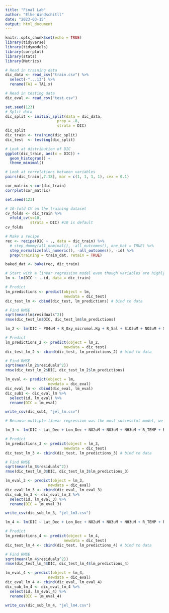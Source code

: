 ```yaml
---
title: "Final Lab"
author: "Elke Windschitll"
date: "2023-03-15"
output: html_document
---
```


```r
knitr::opts_chunk$set(echo = TRUE)
library(tidyverse)
library(tidymodels)
library(corrplot)
library(stats)
library(Metrics)
```

```r
# Read in training data
dic_data <- read_csv("train.csv") %>% 
  select(-"...13") %>% 
  rename(TA1 = TA1.x)

# Read in testing data
dic_eval <- read_csv("test.csv") 
```

```r
set.seed(123)
# Split data
dic_split <- initial_split(data = dic_data, 
                       prop = .8, 
                       strata = DIC)
dic_split
dic_train <- training(dic_split) 
dic_test  <- testing(dic_split)
```


```r
# Look at distribution of DIC
ggplot(dic_train, aes(x = DIC)) +
  geom_histogram() + 
  theme_minimal()

# Look at correlations between variables
pairs(dic_train[,7:18], mar = c(1, 1, 1, 1), cex = 0.1)

cor_matrix <-cor(dic_train)
corrplot(cor_matrix)
```


```r
set.seed(123)

# 10-fold CV on the training dataset
cv_folds <- dic_train %>% 
  vfold_cv(v=10,
           strata = DIC) #10 is default
cv_folds

# Make a recipe
rec <- recipe(DIC ~ ., data = dic_train) %>% 
  # step_dummy(all_nominal(), -all_outcomes(), one_hot = TRUE) %>% 
  step_normalize(all_numeric(), -all_outcomes(), -id) %>%
  prep(training = train_dat, retain = TRUE)

baked_dat <- bake(rec, dic_train)
```
 
```r
# Start with a linear regression model even though variables are highly correlated
lm <- lm(DIC ~ .-id, data = dic_train)

# Predict
lm_predictions <- predict(object = lm,
                          newdata = dic_test)
dic_test_lm <- cbind(dic_test, lm_predictions) # bind to data

# Find RMSE
sqrt(mean(lm$residuals^2))
rmse(dic_test_lm$DIC, dic_test_lm$lm_predictions)
```

```r
lm_2 <- lm(DIC ~ PO4uM + R_Oxy_micromol.Kg + R_Sal + SiO3uM + NO3uM + Salinity1 + R_Depth, data = dic_train)

# Predict
lm_predictions_2 <- predict(object = lm_2,
                          newdata = dic_test)
dic_test_lm_2 <- cbind(dic_test, lm_predictions_2) # bind to data

# Find RMSE
sqrt(mean(lm_2$residuals^2))
rmse(dic_test_lm_2$DIC, dic_test_lm_2$lm_predictions)

```

```r
lm_eval <- predict(object = lm,
                   newdata = dic_eval)
dic_eval_lm <- cbind(dic_eval, lm_eval)
dic_sub1 <- dic_eval_lm %>% 
  select(id, lm_eval) %>% 
  rename(DIC = lm_eval)

write_csv(dic_sub1, "jel_lm.csv")

```

```r
# Because multiple linear regression was the most successful model, we decided to elaborate on that model by adding interaction terms based on our knowledge of ocean chemistry. For example, we interacted nutrients with depth because at different depths there are different levels of activity -- closer to the surface there are more photosynthesizers etc.

lm_3 <- lm(DIC ~ Lat_Dec + Lon_Dec + NO2uM + NO3uM + NH3uM + R_TEMP + R_Depth + R_DYNHT + R_Nuts + R_Oxy_micromol.Kg + PO4uM + SiO3uM + TA1 + Salinity1 +  NO3uM * R_Depth + NO2uM * R_Depth + NH3uM * R_Depth + R_Nuts * R_Depth + SiO3uM * R_Depth + NO3uM * R_Oxy_micromol.Kg + NO2uM * R_Oxy_micromol.Kg + NH3uM * R_Oxy_micromol.Kg + R_Nuts * R_Oxy_micromol.Kg + SiO3uM * R_Oxy_micromol.Kg + TA1 * Salinity1 + TA1 * R_Nuts + Lat_Dec * Lon_Dec + Lat_Dec * R_TEMP + R_DYNHT * NO3uM + R_DYNHT * R_Oxy_micromol.Kg + R_TEMP * Salinity1, data = dic_train)

# Predict
lm_predictions_3 <- predict(object = lm_3,
                          newdata = dic_test)
dic_test_lm_3 <- cbind(dic_test, lm_predictions_3) # bind to data

# Find RMSE
sqrt(mean(lm_3$residuals^2))
rmse(dic_test_lm_3$DIC, dic_test_lm_3$lm_predictions_3)
```

```r
lm_eval_3 <- predict(object = lm_3,
                   newdata = dic_eval)
dic_eval_lm_3 <- cbind(dic_eval, lm_eval_3)
dic_sub_lm_3 <- dic_eval_lm_3 %>% 
  select(id, lm_eval_3) %>% 
  rename(DIC = lm_eval_3)

write_csv(dic_sub_lm_3, "jel_lm3.csv")
```

```r
lm_4 <- lm(DIC ~ Lat_Dec + Lon_Dec + NO2uM + NO3uM + NH3uM + R_TEMP + R_Depth + R_DYNHT + R_Nuts + R_Oxy_micromol.Kg + PO4uM + SiO3uM + TA1 + Salinity1 +  NO3uM * R_Depth + NO2uM * R_Depth + NH3uM * R_Depth + R_Nuts * R_Depth + SiO3uM * R_Depth + NO3uM * R_Oxy_micromol.Kg + NO2uM * R_Oxy_micromol.Kg + NH3uM * R_Oxy_micromol.Kg + R_Nuts * R_Oxy_micromol.Kg + SiO3uM * R_Oxy_micromol.Kg + TA1 * Salinity1 + TA1 * R_Nuts + R_TEMP * Salinity1, data = dic_train)

# Predict
lm_predictions_4 <- predict(object = lm_4,
                          newdata = dic_test)
dic_test_lm_4 <- cbind(dic_test, lm_predictions_4) # bind to data

# Find RMSE
sqrt(mean(lm_4$residuals^2))
rmse(dic_test_lm_4$DIC, dic_test_lm_4$lm_predictions_4)
```

```r
lm_eval_4 <- predict(object = lm_4,
                   newdata = dic_eval)
dic_eval_lm_4 <- cbind(dic_eval, lm_eval_4)
dic_sub_lm_4 <- dic_eval_lm_4 %>% 
  select(id, lm_eval_4) %>% 
  rename(DIC = lm_eval_4)

write_csv(dic_sub_lm_4, "jel_lm4.csv")
```

